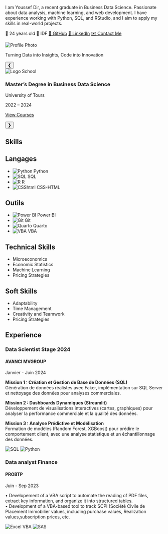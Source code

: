 <div class="profile-content">
<div class="profile-section">
<p>
I am Youssef Dir, a recent graduate in Business Data Science. Passionate about data analysis, machine learning, and web development. I have experience working with Python, SQL, and RStudio, and I aim to apply my skills in real-world projects.
</p>

<div class="tags-container">
<span class="tag">🎂 24 years old</span>
<span class="tag">📍 IDF</span>
<a href="https://github.com/dirtoussef" class="tag">🐙 GitHub</a>
<a href="https://www.linkedin.com/in/youssef-dir-798469160/" class="tag">👔 LinkedIn</a>
<a href="youssefdir37@gmail.com" class="tag">✉️ Contact Me</a>
</div>
</div>

<div class="profile-photo">
<img src="img.jpeg" alt="Profile Photo" class="profile-photo">
</div>

<div class="gray-background">
<div class="typing-effect">Turning Data into Insights, Code into Innovation</div> <!-- Typing effect -->
</div>

<div class="container">
<div class="education-section"><!-- Adjusted height -->
<button class="nav-button left-button">&#10094;</button> <!-- Flèche gauche -->
<div class="education-item">
<img id="education-logo" src="tours.png" alt="Logo School"> <!-- Ajout de l'ID -->
<div>
<h3 id="education-title">Master's Degree in Business Data Science</h3> <!-- Ajout de l'ID -->
<p id="education-institution">University of Tours</p> <!-- Ajout de l'ID -->
</div>
<div class="date-location">
<p id="education-period">2022 – 2024</p> <!-- Ajout de l'ID -->
</div>


<a href="https://mecen.univ-tours.fr/organisation-des-etudes" 
target="_blank" 
id="view-courses-btn" 
class="view-courses-btn">View Courses</a>
</div>
<button class="nav-button right-button">&#10095;</button> <!-- Flèche droite -->
</div>
</div>

<!-- Skills Section Title -->
<h2 class="skills-section-title">Skills</h2>

<!-- Section Skills -->
 <div class="skills-card">
<h2>Langages</h2>
<ul class="skills-list">
<li>
<img src="python-logo.png" alt="Python" class="skill-icon">
Python
</li>
<li>
<img src="sql-logo.jpg" alt="SQL" class="skill-icon">
SQL
</li>
<li>
<img src="rstudio.png" alt="R" class="skill-icon">
R
</li>
<li>
<img src="csshtml.jpg" alt="CSShtml" class="skill-icon">
CSS-HTML
</li>
</ul>
</div>

<!-- New Tools Card -->
<div class="skills-card tools-card">
<h2>Outils</h2>
<ul class="skills-list">

<li>
<img src="powerbi.webp" alt="Power BI" class="skill-icon">
Power BI
</li>
<li>
<img src="github.png" alt="Git" class="skill-icon">
Git
</li>
<li>
<img src="quarto.png" alt="Quarto" class="skill-icon">
Quarto
</li>
<li>
<img src="vba.png" alt="VBA" class="skill-icon">
VBA
</li>
</ul>
</div>

<!-- New Technical Skills Card -->
<div class="skills-card technical-skills-card">
<h2>Technical Skills</h2>
<ul class="skills-list">
<li>Microeconomics</li>
<li>Economic Statistics</li>
<li>Machine Learning</li>
<li>Pricing Strategies</li>
</ul>
</div>





<!-- New Soft Skills Card -->
<div class="skills-card Softskills-card">
<h2>Soft Skills</h2>
<ul class="skills-list">
<li>Adaptability</li>
<li>Time Management</li>
<li>Creativity and Teamwork</li>
<li>Pricing Strategies</li>
</ul>
</div>

<!-- Skills Section Title -->
<h2 class="experiences-title">Experience</h2>


<div class="card-container.stage">
<div class="card-stage">
<div class="card-title-stage">
<h3>Data Scientist Stage 2024</h3>
</div>
<div class="card-content-stage">
<h4>AVANCI MVGROUP</h4>
<p class="date">Janvier - Juin 2024</p>
<p class="description">
<strong>Mission 1 : Création et Gestion de Base de Données (SQL)</strong><br>
Génération de données réalistes avec Faker, implémentation sur SQL Server et nettoyage des données pour analyses commerciales.
</p>
<p class="description">
<strong>Mission 2 : Dashboards Dynamiques (Streamlit)</strong><br>
Développement de visualisations interactives (cartes, graphiques) pour analyser la performance commerciale et la qualité des données.
</p>
<p class="description">
<strong>Mission 3 : Analyse Prédictive et Modélisation</strong><br>
Formation de modèles (Random Forest, XGBoost) pour prédire le comportement client, avec une analyse statistique et un échantillonnage des données.
</p>

<div class="logos">
<img src="sql-logo.jpg" alt="SQL" class="logo" />
<img src="python-logo.png" alt="Python" class="logo" />
</div>
</div>

<div class="card-stage small-card">
<div class="card-title-stage">
<h3>Data analyst Finance</h3>
</div>
<div class="card-content-stage">
<h4>PROBTP</h4>
<p class="date">Juin - Sep 2023</p>
<p class="description">

• Developement of a VBA script to automate the reading of PDF files, extract key information, and organize it into structured tables.  
• Development of a VBA-based tool to track SCPI (Société Civile de Placement Immobilier values, including purchase values, 
Realization values,subscription prices, etc. 
</p>
<div class="logos">
<img src="vba.png" alt="Excel VBA" class="logo" />
<img src="SAS.png" alt="SAS" class="logo" />
</div>

</div>
</div>
</div>







<script>
// Données pour les diplômes
const educationData = [
  {
    title: "Master's Degree in Business Data Science",
    institution: "University of Tours",
    period: "2022 – 2024",
    logo: "tours.png" // Chemin du logo pour le Master
  },
  {
    title: "Bachelor's Degree in Economics, Data",
    institution: "University of Tours",
    period: "2018 – 2022",
    logo: "tours.png" // Chemin du logo pour le Bachelor
  }
];

let currentIndex = 0; // Index actuel dans le tableau

// Fonction pour mettre à jour l'affichage
function updateEducation() {
  const educationTitle = document.getElementById('education-title');
  const educationInstitution = document.getElementById('education-institution');
  const educationPeriod = document.getElementById('education-period');
  const educationLogo = document.getElementById('education-logo');

  // Mettre à jour le contenu avec les données actuelles
  educationTitle.textContent = educationData[currentIndex].title;
  educationInstitution.textContent = educationData[currentIndex].institution;
  educationPeriod.textContent = educationData[currentIndex].period;
  educationLogo.src = educationData[currentIndex].logo; // Mettre à jour le logo
}

// Gestionnaire d'événement pour la flèche gauche
document.querySelector('.left-button').addEventListener('click', () => {
  currentIndex = (currentIndex - 1 + educationData.length) % educationData.length; // Passer au précédent
  updateEducation();
});

// Gestionnaire d'événement pour la flèche droite
document.querySelector('.right-button').addEventListener('click', () => {
  currentIndex = (currentIndex + 1) % educationData.length; // Passer au suivant
  updateEducation();
});

// Initialisation : afficher le premier diplôme au chargement de la page
updateEducation();



function updateEducation() {
  const educationTitle = document.getElementById('education-title');
  const educationInstitution = document.getElementById('education-institution');
  const educationPeriod = document.getElementById('education-period');
  const educationLogo = document.getElementById('education-logo');

  // Supprimer l'animation pour la relancer
  educationTitle.classList.remove('slide-animation');
  educationInstitution.classList.remove('slide-animation');

  // Mettre à jour les données
  educationTitle.textContent = educationData[currentIndex].title;
  educationInstitution.textContent = educationData[currentIndex].institution;
  educationPeriod.textContent = educationData[currentIndex].period;
  educationLogo.src = educationData[currentIndex].logo;

  // Relancer l'animation après un court délai
  setTimeout(() => {
    educationTitle.classList.add('slide-animation');
    educationInstitution.classList.add('slide-animation');
  }, 100);
}


</script>